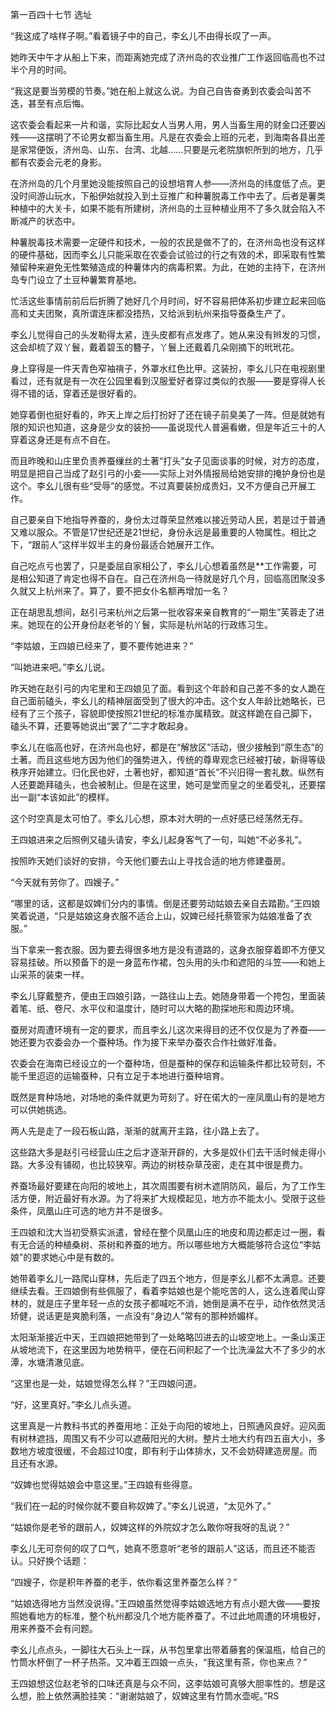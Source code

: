 

第一百四十七节 选址

“我这成了啥样子啊。”看着镜子中的自己，李幺儿不由得长叹了一声。

她昨天中午才从船上下来，而距离她完成了济州岛的农业推广工作返回临高也不过半个月的时间。

“我这是要当劳模的节奏。”她在船上就这么说。为自己自告奋勇到农委会叫苦不迭，甚至有点后悔。

这农委会看起来一片和谐，实际比起女人当男人用，男人当畜生用的财金口还要凶残――这摆明了不论男女都当畜生用。凡是在农委会上班的元老，到海南各县出差是家常便饭，济州岛、山东、台湾、北越……只要是元老院旗帜所到的地方，几乎都有农委会元老的身影。

在济州岛的几个月里她没能按照自己的设想培育人参――济州岛的纬度低了点。更没时间游山玩水，下船伊始就投入到土豆推广和种薯脱毒工作中去了。后者是薯类种植中的大关卡，如果不能有所建树，济州岛的土豆种植业用不了多久就会陷入不断减产的状态中。

种薯脱毒技术需要一定硬件和技术，一般的农民是做不了的，在济州岛也没有这样的硬件基础，因而李幺儿只能采取在农委会试验过的行之有效的术，即采取有性繁殖留种来避免无性繁殖造成的种薯体内的病毒积累。为此，在她的主持下，在济州岛专门设立了土豆种薯繁育基地。

忙活这些事情前前后后折腾了她好几个月时间，好不容易把体系初步建立起来回临高和丈夫团聚，真所谓连床都没捂热，又给派到杭州来指导蚕桑生产了。

李幺儿觉得自己的头发勒得太紧，连头皮都有点发疼了。她从来没有辫发的习惯，这会却梳了双丫鬟，戴着碧玉的簪子，丫鬟上还戴着几朵刚摘下的玳玳花。

身上穿得是一件天青色窄袖禙子，外罩水红色比甲。这装扮，李幺儿只在电视剧里看过，还有就是有一次在公园里看到汉服爱好者穿过类似的衣服――要是穿得人长得不错的话，穿着还是很好看的。

她穿着倒也挺好看的，昨天上岸之后打扮好了还在镜子前臭美了一阵。但是就她有限的知识也知道，这身是少女的装扮――虽说现代人普遍看嫩，但是年近三十的人穿着这身还是有点不自在。

而且昨晚和山庄里负责养蚕缫丝的土著“打头”女子见面谈事的时候，对方的态度，明显是把自己当成了赵引弓的小妾――实际上对外情报局给她安排的掩护身份也是这个。李幺儿很有些“受辱”的感觉。不过真要装扮成贵妇，又不方便自己开展工作。

自己要亲自下地指导养蚕的，身份太过尊荣显然难以接近劳动人民，若是过于普通又难以服众。不管是17世纪还是21世纪，身份永远是最重要的人物属性。相比之下，“跟前人”这样半奴半主的身份最适合她展开工作。

自己吃点亏也罢了，只是委屈自家相公了，李幺儿心想着虽然是**工作需要，可是相公知道了肯定也得不自在。自己在济州岛一待就是好几个月，回临高团聚没多久就又上杭州来了。算了，要不把女仆名额再增加一名？

正在胡思乱想间，赵引弓来杭州之后第一批收容来亲自教育的“一期生”芙蓉走了进来。她现在的公开身份赵老爷的丫鬟，实际是杭州站的行政练习生。

“李姑娘，王四娘已经来了，要不要传她进来？”

“叫她进来吧。”李幺儿说。

昨天她在赵引弓的内宅里和王四娘见了面。看到这个年龄和自己差不多的女人跪在自己面前磕头，李幺儿的精神层面受到了很大的冲击。这个女人年龄比她略长，已经有了三个孩子，容貌即使按照21世纪的标准亦属精致。就这样跪在自己脚下，磕头不算，还要等她说出“罢了”二字才敢起身。

李幺儿在临高也好，在济州岛也好，都是在“解放区”活动，很少接触到“原生态”的土著。而且这些地方因为他们的强势进入，传统的尊卑观念已经被打破，新得等级秩序开始建立。归化民也好，土著也好，都知道“首长”不兴旧得一套礼数。纵然有人还要跪拜磕头，也会被制止。但是在这里，她可是堂而皇之的坐着受礼，还要摆出一副“本该如此”的模样。

这个时空真是太可怕了。李幺儿心想，原本对大明的一点好感已经荡然无存。

王四娘进来之后照例又磕头请安，李幺儿起身客气了一句，叫她“不必多礼”。

按照昨天她们谈好的安排，今天他们要去山上寻找合适的地方修建蚕房。

“今天就有劳你了。四嫂子。”

“哪里的话，这都是奴婢们分内的事情。倒是还要劳动姑娘去亲自去踏勘。”王四娘笑着说道，“只是姑娘这身衣服不适合上山，奴婢已经托蔡管家为姑娘准备了衣服。”

当下拿来一套衣服。因为要去得很多地方是没有道路的，这身衣服穿着即不方便又容易挂破。所以预备下的是一身蓝布作裙，包头用的头巾和遮阳的斗笠――和她上山采茶的装束一样。

李幺儿穿戴整齐，便由王四娘引路，一路往山上去。她随身带着一个挎包，里面装着笔、纸、卷尺、水平仪和温度计，随时可以大略的勘探地形和周边环境。

蚕房对周遭环境有一定的要求，而且李幺儿这次来得目的还不仅仅是为了养蚕――她还要为农委会办一个蚕种场。作为接下来举办蚕农合作社做好准备。

农委会在海南已经设立的一个蚕种场，但是蚕种的保存和运输条件都比较苛刻，不能千里迢迢的运输蚕种，只有立足于本地进行蚕种培育。

既然是育种场地，对场地的条件就更为苛刻了。好在偌大的一座凤凰山有的是地方可以供她挑选。

两人先是走了一段石板山路，渐渐的就离开主路，往小路上去了。

这些路大多是赵引弓经营山庄之后才逐渐开辟的，大多是奴仆们去干活时候走得小路。大多没有铺砌，也比较狭窄。两边的树枝杂草茂密，走在其中很是费力。

养蚕场最好要建在向阳的坡地上，其次周围要有树木遮阴防风，最后，为了工作生活方便，附近最好有水源。为了将来扩大规模起见，地方亦不能太小。受限于这些条件，凤凰山庄可选的地方并不是很多。

王四娘和沈大当初受蔡实派遣，曾经在整个凤凰山庄的地皮和周边都走过一圈，看有无合适的种植桑树、茶树和养蚕的地方。所以哪些地方大概能够符合这位“李姑娘”的要求她心中是有数的。

她带着李幺儿一路爬山穿林，先后走了四五个地方，但是李幺儿都不太满意。还要继续去看。王四娘倒有些佩服了，看着李姑娘也是个能吃苦的人，这么连着爬山穿林的，就是庄子里年轻一点的女孩子都喊吃不消，她倒是满不在乎，动作依然灵活矫健，说话更是爽脆利落，一点没有“身边人”常有的那种娇媚样。

太阳渐渐接近中天，王四娘把她带到了一处略略凹进去的山坡空地上。一条山溪正从坡地流下，在这里因为地势稍平，便在石间积起了一个比洗澡盆大不了多少的水潭，水塘清澈见底。

“这里也是一处，姑娘觉得怎么样？”王四娘问道。

“好，这里真好。”李幺儿点头道。

这里真是一片教科书式的养蚕用地：正处于向阳的坡地上，日照通风良好。迎风面有树林遮挡，周围又有不少可以遮蔽阳光的大树。整片土地大约有四五亩大小，多数地方坡度很缓，不会超过10度，即有利于山体排水，又不会妨碍建造房屋。而且还有水源。

“奴婢也觉得姑娘会中意这里。”王四娘有些得意。

“我们在一起的时候你就不要自称奴婢了。”李幺儿说道，“太见外了。”

“姑娘你是老爷的跟前人，奴婢这样的外院奴才怎么敢你呀我呀的乱说？”

李幺儿无可奈何的叹了口气，她真不愿意听“老爷的跟前人”这话，而且还不能否认。只好换个话题：

“四嫂子，你是积年养蚕的老手，依你看这里养蚕怎么样？”

“姑娘选得地方当然没说得。”王四娘虽然觉得李姑娘选地方有点小题大做――要按照她看地方的标准，整个杭州都没几个地方能养蚕了。不过此地周遭的环境极好，用来养蚕不会有问题。

李幺儿点点头，一脚往大石头上一踩，从书包里拿出带着藤套的保温瓶，给自己的竹筒水杯倒了一杯子热茶。又冲着王四娘一点头，“我这里有茶，你也来点？”

王四娘想这位赵老爷的口味还真是与众不同，这李姑娘可真够大胆率性的。想是这么想，脸上依然满脸挂笑：“谢谢姑娘了，奴婢这里有竹筒水壶呢。”RS

